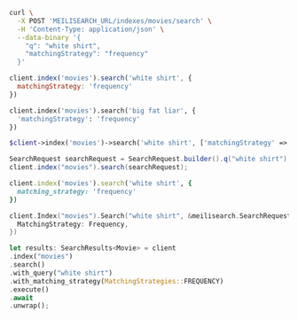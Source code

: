 <CodeGroup>

```bash cURL
curl \
  -X POST 'MEILISEARCH_URL/indexes/movies/search' \
  -H 'Content-Type: application/json' \
  --data-binary '{
    "q": "white shirt",
    "matchingStrategy": "frequency"
  }'
```

```javascript JS
client.index('movies').search('white shirt', {
  matchingStrategy: 'frequency'
})
```

```python Python
client.index('movies').search('big fat liar', {
  'matchingStrategy': 'frequency'
})
```

```php PHP
$client->index('movies')->search('white shirt', ['matchingStrategy' => 'frequency']);
```

```java Java
SearchRequest searchRequest = SearchRequest.builder().q("white shirt").matchingStrategy(MatchingStrategy.FREQUENCY).build();
client.index("movies").search(searchRequest);
```

```ruby Ruby
client.index('movies').search('white shirt', {
  matching_strategy: 'frequency'
})
```

```go Go
client.Index("movies").Search("white shirt", &meilisearch.SearchRequest{
  MatchingStrategy: Frequency,
})
```

```rust Rust
let results: SearchResults<Movie> = client
.index("movies")
.search()
.with_query("white shirt")
.with_matching_strategy(MatchingStrategies::FREQUENCY)
.execute()
.await
.unwrap();
```
</CodeGroup>